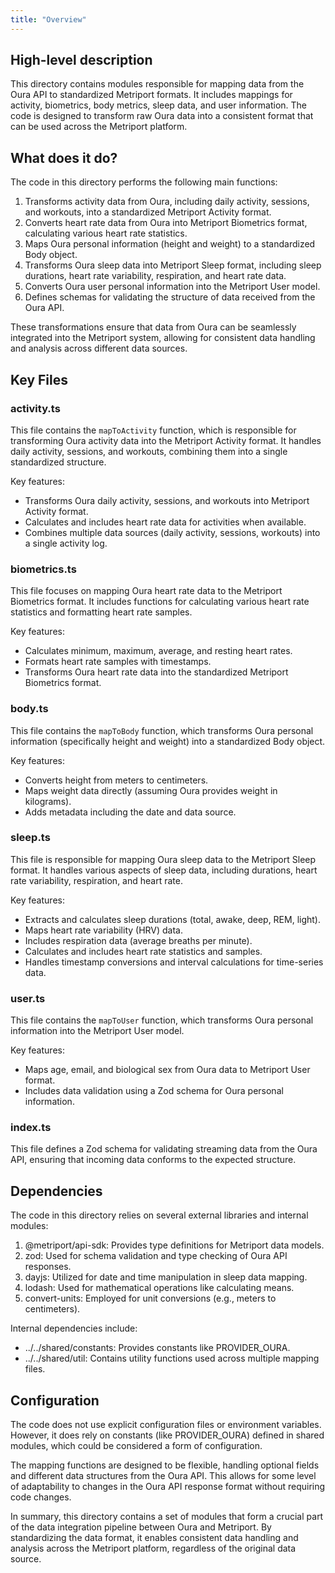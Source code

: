 ```yaml
---
title: "Overview"
---
```


## High-level description
This directory contains modules responsible for mapping data from the Oura API to standardized Metriport formats. It includes mappings for activity, biometrics, body metrics, sleep data, and user information. The code is designed to transform raw Oura data into a consistent format that can be used across the Metriport platform.

## What does it do?
The code in this directory performs the following main functions:

1. Transforms activity data from Oura, including daily activity, sessions, and workouts, into a standardized Metriport Activity format.
2. Converts heart rate data from Oura into Metriport Biometrics format, calculating various heart rate statistics.
3. Maps Oura personal information (height and weight) to a standardized Body object.
4. Transforms Oura sleep data into Metriport Sleep format, including sleep durations, heart rate variability, respiration, and heart rate data.
5. Converts Oura user personal information into the Metriport User model.
6. Defines schemas for validating the structure of data received from the Oura API.

These transformations ensure that data from Oura can be seamlessly integrated into the Metriport system, allowing for consistent data handling and analysis across different data sources.

## Key Files

### activity.ts
This file contains the `mapToActivity` function, which is responsible for transforming Oura activity data into the Metriport Activity format. It handles daily activity, sessions, and workouts, combining them into a single standardized structure.

Key features:
- Transforms Oura daily activity, sessions, and workouts into Metriport Activity format.
- Calculates and includes heart rate data for activities when available.
- Combines multiple data sources (daily activity, sessions, workouts) into a single activity log.

### biometrics.ts
This file focuses on mapping Oura heart rate data to the Metriport Biometrics format. It includes functions for calculating various heart rate statistics and formatting heart rate samples.

Key features:
- Calculates minimum, maximum, average, and resting heart rates.
- Formats heart rate samples with timestamps.
- Transforms Oura heart rate data into the standardized Metriport Biometrics format.

### body.ts
This file contains the `mapToBody` function, which transforms Oura personal information (specifically height and weight) into a standardized Body object.

Key features:
- Converts height from meters to centimeters.
- Maps weight data directly (assuming Oura provides weight in kilograms).
- Adds metadata including the date and data source.

### sleep.ts
This file is responsible for mapping Oura sleep data to the Metriport Sleep format. It handles various aspects of sleep data, including durations, heart rate variability, respiration, and heart rate.

Key features:
- Extracts and calculates sleep durations (total, awake, deep, REM, light).
- Maps heart rate variability (HRV) data.
- Includes respiration data (average breaths per minute).
- Calculates and includes heart rate statistics and samples.
- Handles timestamp conversions and interval calculations for time-series data.

### user.ts
This file contains the `mapToUser` function, which transforms Oura personal information into the Metriport User model.

Key features:
- Maps age, email, and biological sex from Oura data to Metriport User format.
- Includes data validation using a Zod schema for Oura personal information.

### index.ts
This file defines a Zod schema for validating streaming data from the Oura API, ensuring that incoming data conforms to the expected structure.

## Dependencies
The code in this directory relies on several external libraries and internal modules:

1. @metriport/api-sdk: Provides type definitions for Metriport data models.
2. zod: Used for schema validation and type checking of Oura API responses.
3. dayjs: Utilized for date and time manipulation in sleep data mapping.
4. lodash: Used for mathematical operations like calculating means.
5. convert-units: Employed for unit conversions (e.g., meters to centimeters).

Internal dependencies include:
- ../../shared/constants: Provides constants like PROVIDER_OURA.
- ../../shared/util: Contains utility functions used across multiple mapping files.

## Configuration
The code does not use explicit configuration files or environment variables. However, it does rely on constants (like PROVIDER_OURA) defined in shared modules, which could be considered a form of configuration.

The mapping functions are designed to be flexible, handling optional fields and different data structures from the Oura API. This allows for some level of adaptability to changes in the Oura API response format without requiring code changes.

In summary, this directory contains a set of modules that form a crucial part of the data integration pipeline between Oura and Metriport. By standardizing the data format, it enables consistent data handling and analysis across the Metriport platform, regardless of the original data source.